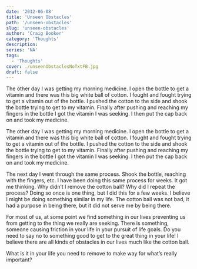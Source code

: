 ```yaml
---
date: '2012-06-08'
title: 'Unseen Obstacles'
path: '/unseen-obstacles'
slug: 'unseen-obstacles'
author: 'Craig Booker'
category: 'Thoughts'
description:
series: 'NA'
tags:
  - 'Thoughts'
cover: ./unseenObstaclesNoTxtFB.jpg
draft: false
---
```


The other day I was getting my morning medicine. I open the bottle to get a vitamin and there was this big white ball of cotton. I fought and fought trying to get a vitamin out of the bottle. I pushed the cotton to the side and shook the bottle trying to get to my vitamin. Finally after pushing and reaching my fingers in the bottle I got the vitamin I was seeking. I then put the cap back on and took my medicine.

The other day I was getting my morning medicine. I open the bottle to get a vitamin and there was this big white ball of cotton. I fought and fought trying to get a vitamin out of the bottle. I pushed the cotton to the side and shook the bottle trying to get to my vitamin. Finally after pushing and reaching my fingers in the bottle I got the vitamin I was seeking. I then put the cap back on and took my medicine.

The next day I went through the same process. Shook the bottle, reaching with the fingers, etc. I have been doing this same process for weeks. It got me thinking. Why didn’t I remove the cotton ball? Why did I repeat the process? Doing so once is one thing, but I did this for a few weeks. I believe I might be doing something similar in my life. The cotton ball was not bad, it had a purpose in being there, but it did not serve me by being there.

For most of us, at some point we find something in our lives preventing us from getting to the thing we really are seeking. There is something, someone causing friction in your life in your pursuit of life goals. Do you need to say no to something good to get to the great thing in your life! I believe there are all kinds of obstacles in our lives much like the cotton ball.

What is it in your life you need to remove to make way for what’s really important?
